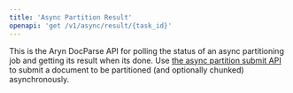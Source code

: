 ```yaml
---
title: 'Async Partition Result'
openapi: 'get /v1/async/result/{task_id}'
---
```

This is the Aryn DocParse API for polling the status of an async partitioning job and getting its result when its done. Use [the async partition submit API](./async-partition-submit) to submit a document to be partitioned (and optionally chunked) asynchronously.
